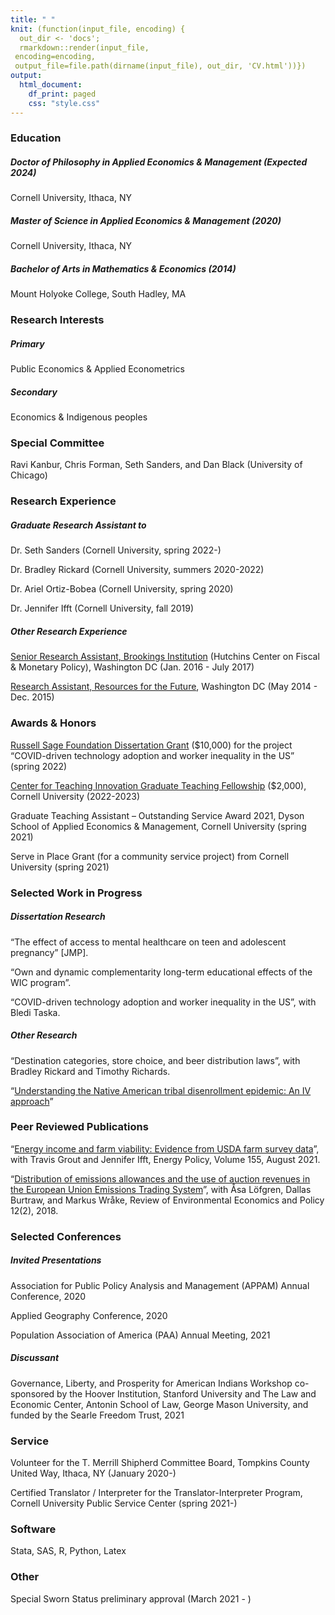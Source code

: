 ```yaml
---
title: " "
knit: (function(input_file, encoding) {
  out_dir <- 'docs';
  rmarkdown::render(input_file,
 encoding=encoding,
 output_file=file.path(dirname(input_file), out_dir, 'CV.html'))})
output:
  html_document:
    df_print: paged
    css: "style.css"
---
```


</div>
<div style="margin-bottom:20px;">
</div>

</div>
<div style="margin-bottom:20px;">
</div>

### Education ###

##### _Doctor of Philosophy in Applied Economics & Management (Expected 2024)_ ##### 
Cornell University, Ithaca, NY 

##### _Master of Science in Applied Economics & Management (2020)_  #####  
Cornell University, Ithaca, NY 

##### _Bachelor of Arts in Mathematics & Economics (2014)_  #####
Mount Holyoke College, South Hadley, MA

### Research Interests ###

##### _Primary_  #####

Public Economics & Applied Econometrics

##### _Secondary_  #####

Economics & Indigenous peoples

### Special Committee ###

Ravi Kanbur, Chris Forman, Seth Sanders, and Dan Black (University of Chicago)

### Research Experience ###

##### _Graduate Research Assistant to_ #####

Dr. Seth Sanders (Cornell University, spring 2022-)   

Dr. Bradley Rickard (Cornell University, summers 2020-2022) 

Dr. Ariel Ortiz-Bobea (Cornell University, spring 2020) 

Dr. Jennifer Ifft (Cornell University, fall 2019)

##### _Other Research Experience_ #####

[Senior Research Assistant, Brookings Institution](https://www.brookings.edu/author/anna-malinovskaya/) (Hutchins Center on Fiscal & Monetary Policy), Washington DC (Jan. 2016 - July 2017)

[Research Assistant, Resources for the Future](https://www.rff.org/publications/working-papers/expected-versus-actual-outcomes-of-environmental-policies-the-clean-water-state-revolving-fund/), Washington DC (May 2014 - Dec. 2015)

### Awards & Honors ###

[Russell Sage Foundation Dissertation Grant](https://www.russellsage.org/awarded-project/covid-driven-technology-adoption-and-worker-inequality-us) ($10,000) for the project “COVID-driven technology adoption and worker inequality in the US” (spring 2022)

[Center for Teaching Innovation Graduate Teaching Fellowship](https://teaching.cornell.edu/grants-awards/graduate-students-postdoctoral-fellows) ($2,000), Cornell University (2022-2023)

Graduate Teaching Assistant – Outstanding Service Award 2021, Dyson School of Applied Economics & Management, Cornell University (spring 2021)

Serve in Place Grant (for a community service project) from Cornell University (spring 2021)

### Selected Work in Progress ###

##### _Dissertation Research_ #####

"The effect of access to mental healthcare on teen and adolescent pregnancy" [JMP].

“Own and dynamic complementarity long-term educational effects of the WIC program”. 

“COVID-driven technology adoption and worker inequality in the US”, with Bledi Taska.

##### _Other Research_ #####

“Destination categories, store choice, and beer distribution laws”, with Bradley Rickard and Timothy Richards. 

“[Understanding the Native American tribal disenrollment epidemic: An IV approach](https://papers.ssrn.com/sol3/papers.cfm?abstract_id=3949116)”

### Peer Reviewed Publications ###

“[Energy income and farm viability: Evidence from USDA farm survey data](https://www.sciencedirect.com/science/article/abs/pii/S0301421521001737)”, with Travis Grout and Jennifer Ifft, Energy Policy, Volume 155, August 2021.

“[Distribution of emissions allowances and the use of auction revenues in the European Union Emissions Trading System](https://www.journals.uchicago.edu/doi/10.1093/reep/rey012)”, with Åsa Löfgren, Dallas Burtraw, and Markus Wråke, Review of Environmental Economics and Policy 12(2), 2018.

### Selected Conferences ###

##### _Invited Presentations_ #####

Association for Public Policy Analysis and Management (APPAM) Annual Conference, 2020 

Applied Geography Conference, 2020 

Population Association of America (PAA) Annual Meeting, 2021 

##### _Discussant_ ##### 

Governance, Liberty, and Prosperity for American Indians Workshop co-sponsored by the Hoover Institution, Stanford University and The Law and Economic Center, Antonin School of Law, George Mason University, and funded by the Searle Freedom Trust, 2021

### Service ###

Volunteer for the T. Merrill Shipherd Committee Board, Tompkins County United Way, Ithaca, NY (January 2020-)

Certified Translator / Interpreter for the Translator-Interpreter Program, Cornell University Public Service Center (spring 2021-)

### Software ###

Stata, SAS, R, Python, Latex

### Other ###

Special Sworn Status preliminary approval (March 2021 - )

</div>
<div style="margin-bottom:20px;">
</div>


<!-- Matomo -->
<script>
  var _paq = window._paq = window._paq || [];
  /* tracker methods like "setCustomDimension" should be called before "trackPageView" */
  _paq.push(['trackPageView']);
  _paq.push(['enableLinkTracking']);
  (function() {
    var u="https://amgithub.matomo.cloud/";
    _paq.push(['setTrackerUrl', u+'matomo.php']);
    _paq.push(['setSiteId', '1']);
    var d=document, g=d.createElement('script'), s=d.getElementsByTagName('script')[0];
    g.async=true; g.src='//cdn.matomo.cloud/amgithub.matomo.cloud/matomo.js'; s.parentNode.insertBefore(g,s);
  })();
</script>
<!-- End Matomo Code -->


